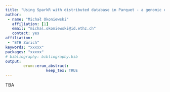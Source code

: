 ---
title: "Using SparkR with distributed database in Parquet - a genomic example"
author:
 - name: "Michał Okoniewski"
   affiliation: [1]
   email: "michal.okoniewski@id.ethz.ch"
   contact: yes
affiliation:
 - "ETH Zürich"
keywords: "xxxxx"
packages: "xxxxx"
# bibliography: bibliography.bib
output:  
        erum::erum_abstract:
                  keep_tex: TRUE
---

TBA
<!--  -->
<!--  -->
<!--  -->
